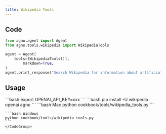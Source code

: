 ```yaml
---
title: Wikipedia Tools
---
```


## Code

```python cookbook/tools/wikipedia_tools.py
from agno.agent import Agent
from agno.tools.wikipedia import WikipediaTools

agent = Agent(
    tools=[WikipediaTools()],
        markdown=True,
)
agent.print_response("Search Wikipedia for information about artificial intelligence")
```

## Usage

<Steps>
  <Snippet file="create-venv-step.mdx" />

  <Step title="Set your API key">
    ```bash
    export OPENAI_API_KEY=xxx
    ```
  </Step>

  <Step title="Install libraries">
    ```bash
    pip install -U wikipedia openai agno
    ```
  </Step>

  <Step title="Run Agent">
    <CodeGroup>
    ```bash Mac
    python cookbook/tools/wikipedia_tools.py
    ```

    ```bash Windows
    python cookbook/tools/wikipedia_tools.py
    ```
    </CodeGroup>
  </Step>
</Steps>